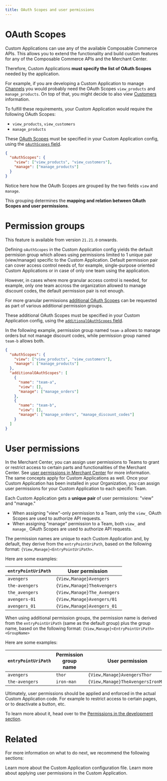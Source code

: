 ```yaml
---
title: OAuth Scopes and user permissions
---
```


# OAuth Scopes

Custom Applications can use any of the available Composable Commerce APIs. This allows you to extend the functionality and build custom features for any of the Composable Commerce APIs and the Merchant Center.

Therefore, Custom Applications **must specify the list of OAuth Scopes** needed by the application.

For example, if you are developing a Custom Application to manage [Channels](https://docs.commercetools.com/api/projects/channels) you would probably need the OAuth Scopes `view_products` and `manage_products`. On top of that, you might decide to also view [Customers](https://docs.commercetools.com/api/projects/customers) information.

To fulfill these requirements, your Custom Application would require the following OAuth Scopes:

* `view_products`, `view_customers`
* `manage_products`

These [OAuth Scopes](https://docs.commercetools.com/api/scopes) must be specified in your Custom Application config, using the [`oAuthScopes` field](/api-reference/application-config#oauthscopes).

```json title="custom-application-config.json"
{
  "oAuthScopes": {
    "view": ["view_products", "view_customers"],
    "manage": ["manage_products"]
  }
}
```

Notice here how the OAuth Scopes are grouped by the two fields `view` and `manage`.

This grouping determines the **mapping and relation between OAuth Scopes and user permissions**.

# Permission groups

<Info>

This feature is available from version `21.21.0` onwards.

</Info>

Defining `oAuthScopes` in the Custom Application config yields the default permision group which allows using permissions limited to 1 unique pair (view/manage) specific to the Custom Application. Default permission pair can cover access control needs of, for example, single-purpose oriented Custom Applications or in case of only one team using the application.

However, in cases where more granular access control is needed, for example, only one team accross the organization allowed to manage discount codes, the default permission pair is not enough.

For more granular permissions [additional OAuth Scopes](https://docs.commercetools.com/api/scopes) can be requested as part of various additional permission groups. 

These additional OAuth Scopes must be specified in your Custom Application config, using the [`additionalOAuthScopes` field](/api-reference/application-config#additionaloauthscopes).

In the following example, permission group named `team-a` allows to manage orders but not manage discount codes, while permission group named `team-b` allows both.

```json title="custom-application-config.json" highlightLines="6-17"
{
  "oAuthScopes": {
    "view": ["view_products", "view_customers"],
    "manage": ["manage_products"]
  },
  "additionalOAuthScopes": [
    {
      "name": "team-a",
      "view": [],
      "manage": ["manage_orders"]
    },
    {
      "name": "team-b",
      "view": [],
      "manage": ["manage_orders", "manage_discount_codes"]
    }
  ]
}
```

# User permissions

In the Merchant Center, you can assign user permissions to Teams to grant or restrict access to certain parts and functionalities of the Merchant Center. See [user permissions in Merchant Center](https://docs.commercetools.com/merchant-center/user-permissions) for more information.<br />
The same concepts apply for Custom Applications as well. Once your Custom Application has been installed in your Organization, you can assign user permissions for your Custom Application to each specific Team.

Each Custom Application gets a **unique pair** of user permissions: "view" and "manage."

* When assigning "view"-only permission to a Team, only the `view_` OAuth Scopes are used to authorize API requests.
* When assigning "manage" permission to a Team, both `view_` and `manage_` OAuth Scopes are used to authorize API requests.

<Info>

The permission names are unique to each Custom Application and, by default, they derive from the `entryPointUriPath`, based on the following format: `{View,Manage}<EntryPointUriPath>`.

Here are some examples:

| `entryPointUriPath` | User permission |
| --- | --- |
| `avengers` | `{View,Manage}Avengers` |
| `the-avengers` | `{View,Manage}TheAvengers` |
| `the_avengers` | `{View,Manage}The_Avengers` |
| `avengers-01` | `{View,Manage}Avengers/01` |
| `avengers_01` | `{View,Manage}Avengers_01` |

When using additional permission groups, the permission name is derived from the `entryPointUriPath` (same as the default group) plus the group name, based on the following format: `{View,Manage}<EntryPointUriPath><GroupName>`

Here are some examples:

| `entryPointUriPath` | Permission group name | User permission |
| --- | --- | --- |
| `avengers` | `thor` | `{View,Manage}AvengersThor` |
| `the-avengers` | `iron-man` | `{View,Manage}TheAvengersIronMan` |

</Info>

Ultimately, user permissions should be applied and enforced in the actual Custom Application code. For example to restrict access to certain pages, or to deactivate a button, etc.

To learn more about it, head over to the [Permissions in the development section](/development/permissions).

# Related

For more information on what to do next, we recommend the following sections:

<Cards smallTitle clickable>
  <Card
    title="Application Config"
    href="/api-reference/application-config"
  >
    Learn more about the Custom Application configuration file.
  </Card>
  <Card
    title="Applying user permissions"
    href="/development/permissions"
  >
    Learn more about applying user permissions in the Custom Application.
  </Card>
</Cards>
